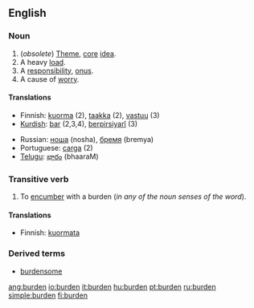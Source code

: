 ==English==

===Noun===
{{en-noun-reg}}

# (''obsolete'') [[Theme]], [[core]] [[idea]].
# A heavy [[load]].
# A [[responsibility]], [[onus]].
# A cause of [[worry]].

====Translations====
{{rfc-trans}}
{{top}}
*Finnish: [[kuorma]] (2), [[taakka]] (2), [[vastuu]] (3)
*[[Kurdish]]: [[bar]] {{m}} (2,3,4), [[berpirsiyarî]] {{f}} (3)
{{mid}}
*Russian: [[:ru:ноша|ноша]] (nosha), [[:ru:бремя|бремя]] (bremya)
*Portuguese: [[carga]] (2)
*[[Telugu]]: [[భారం]] (bhaaraM)
{{bottom}}

===Transitive verb===
{{en-infl-reg-consonant|burden||}}

# To [[encumber]] with a burden (''in any of the noun senses of the word'').

====Translations====
*Finnish: [[kuormata]]

===Derived terms===
*[[burdensome]]

[[ang:burden]]
[[io:burden]]
[[it:burden]]
[[hu:burden]]
[[pt:burden]]
[[ru:burden]]
[[simple:burden]]
[[fi:burden]]